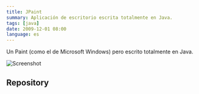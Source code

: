 ```yaml
---
title: JPaint
summary: Aplicación de escritorio escrita totalmente en Java.
tags: [java]
date: 2009-12-01 08:00
language: es
---
```


Un Paint (como el de Microsoft Windows) pero escrito totalmente en Java.

![Screenshot](https://github.com/alvareztech/JPaint/raw/master/screenshot.png)

## Repository

<GitHub repo="JPaint"/>
